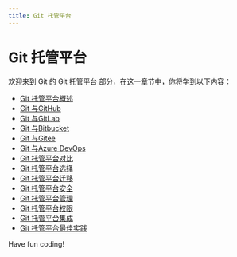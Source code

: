 ```yaml
---
title: Git 托管平台
---
```


# Git 托管平台

欢迎来到 Git 的 Git 托管平台 部分，在这一章节中，你将学到以下内容：

- [Git 托管平台概述](./0-overview-of-the-git-hosting-platform.mdx)
- [Git 与GitHub](./1-git-and-github.mdx)
- [Git 与GitLab](./2-git-and-gitlab.mdx)
- [Git 与Bitbucket](./3-git-and-bitbucket.mdx)
- [Git 与Gitee](./4-git-and-gitee.mdx)
- [Git 与Azure DevOps](./5-git-and-azure-devops.mdx)
- [Git 托管平台对比](./6-git-hosting-platform-comparison.mdx)
- [Git 托管平台选择](./7-git-hosting-platform-selection.mdx)
- [Git 托管平台迁移](./8-git-hosted-platform-migration.mdx)
- [Git 托管平台安全](./9-git-hosting-platform-security.mdx)
- [Git 托管平台管理](./10-git-hosting-platform-management.mdx)
- [Git 托管平台权限](./11-git-hosting-platform-permissions.mdx)
- [Git 托管平台集成](./12-git-hosting-platform-integration.mdx)
- [Git 托管平台最佳实践](./13-git-hosting-platform-best-practices.mdx)

Have fun coding!